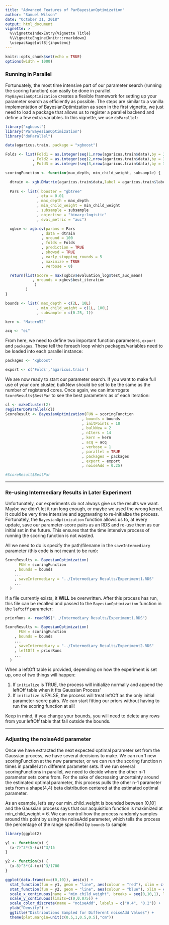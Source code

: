 ```yaml
---
title: "Advanced Features of ParBayesianOptimization"
author: "Samuel Wilson"
date: "October 31, 2018"
output: html_document
vignette: >
  %\VignetteIndexEntry{Vignette Title}
  %\VignetteEngine{knitr::rmarkdown}
  \usepackage[utf8]{inputenc}
---
```


```r
knitr::opts_chunk$set(echo = TRUE)
options(width = 1000)
```

### Running in Parallel

Fortunuately, the most time intensive part of our parameter search (running the scoring function) can easily be done in parallel. ```PayBayesianOptimization``` creates a flexible framework for setting up your parameter search as efficiently as possible. The steps are similar to a vanilla implementation of BayesianOptimization as seen in the first vignette, we just need to load a package that allows us to register a parallel backend and define a few extra variables. In this vignette, we use ```doParallel```:

```r
library("xgboost")
library("ParBayesianOptimization")
library("doParallel")

data(agaricus.train, package = "xgboost")

Folds <- list(Fold1 = as.integer(seq(1,nrow(agaricus.train$data),by = 3))
            , Fold2 = as.integer(seq(2,nrow(agaricus.train$data),by = 3))
            , Fold3 = as.integer(seq(3,nrow(agaricus.train$data),by = 3)))

scoringFunction <- function(max_depth, min_child_weight, subsample) {

  dtrain <- xgb.DMatrix(agaricus.train$data,label = agaricus.train$label)
  
  Pars <- list( booster = "gbtree"
              , eta = 0.01
              , max_depth = max_depth
              , min_child_weight = min_child_weight
              , subsample = subsample
              , objective = "binary:logistic"
              , eval_metric = "auc")

  xgbcv <- xgb.cv(params = Pars
                , data = dtrain
                , nround = 100
                , folds = Folds
                , prediction = TRUE
                , showsd = TRUE
                , early_stopping_rounds = 5
                , maximize = TRUE
                , verbose = 0)

  return(list(Score = max(xgbcv$evaluation_log$test_auc_mean)
            , nrounds = xgbcv$best_iteration
             )
         )
}

bounds <- list( max_depth = c(2L, 10L)
              , min_child_weight = c(1L, 100L)
              , subsample = c(0.25, 1))

kern <- "Matern52"

acq <- "ei"
```

From here, we need to define two important function parameters, ```export``` and ```packages```. These tell the foreach loop which packages/variables need to be loaded into each parallel instance:

```r
packages <- 'xgboost'

export <- c('Folds','agaricus.train')
```

We are now ready to start our parameter search. If you want to make full use of your core cluster, bulkNew should be set to be the same as the number of registered cores. Once again, we can interrogate ```ScoreResults$BestPar``` to see the best parameters as of each iteration:

```r
cl <- makeCluster(2)
registerDoParallel(cl)
ScoreResult <- BayesianOptimization(FUN = scoringFunction
                                  , bounds = bounds
                                  , initPoints = 10
                                  , bulkNew = 2
                                  , nIters = 14
                                  , kern = kern
                                  , acq = acq
                                  , verbose = 1
                                  , parallel = TRUE
                                  , packages = packages
                                  , export = export
                                  , noiseAdd = 0.25)

#ScoreResult$BestPar
```
*******
### Re-using Intermediary Results in Later Experiment

Unfortunately, our experiments do not always give us the results we want. Maybe we didn't let it run long enough, or maybe we used the wrong kernel. It could be very time intensive and aggravating to re-initialize the process. Fortunately, the ```BayesianOptimization``` function allows us to, at every update, save our parameter-score pairs as an RDS and re-use them as our initial set in the future. This ensures that the time intensive process of running the scoring function is not wasted.  

All we need to do is specify the path/filename in the ```saveIntermediary``` parameter (this code is not meant to be run):
```r
ScoreResults <- BayesianOptimization(
      FUN = scoringFunction
    , bounds = bounds
    ...
    , saveIntermediary = "../Intermediary Results/Experiment1.RDS"
    ...
  )
```

If a file currently exists, it **WILL** be overwritten. After this process has run, this file can be recalled and passed to the ```BayesianOptimization``` function in the ```leftoff``` parameter:  
```r

priorRuns <- readRDS("../Intermediary Results/Experiment1.RDS") 

ScoreResults <- BayesianOptimization(
      FUN = scoringFunction
    , bounds = bounds
    ...
    , saveIntermediary = "../Intermediary Results/Experiment2.RDS"
    , leftOff = priorRuns
    ...
  )
```

When a leftOff table is provided, depending on how the experiment is set up, one of two things will happen:  

  1. If ```initialize``` is TRUE, the process will initialize normally and append the leftOff table when it fits Gaussian Process'  
  2. If ```initialize``` is FALSE, the process will treat leftOff as the only initial parameter-score pairs. We can start fitting our priors without having to run the scoring function at all!  
  
Keep in mind, if you change your bounds, you will need to delete any rows from your leftOff table that fall outside the bounds.

********
### Adjusting the noiseAdd parameter

Once we have extracted the next expected optimal parameter set from the Gaussian process, we have several decisions to make. We can run 1 new scoringFunction at the new parameter, or we can run the scoring function n times in parallel at n different parameter sets. If we run several scoringFunctions in parallel, we need to decide where the other n-1 parameter sets come from. For the sake of decreasing uncertainty around the estimated optimal parameter, this process pulls the other n-1 parameter sets from a shape(4,4) beta distribution centered at the estimated optimal parameter.

As an example, let's say our min_child_weight is bounded between [0,10] and the Gaussian process says that our acquisition function is maximized at min_child_weight = 6. We can control how the process randomly samples around this point by using the noiseAdd parameter, which tells the process the percentage of the range specified by ```bounds``` to sample:

```r
library(ggplot2)

y1 <- function(x) {
  (x-7)^3*(5-(x))^3/15
}

y2 <- function(x) {
  (x-8)^3*(4-(x))^3/1700
}

ggplot(data.frame(x=c(0,10)), aes(x)) +
  stat_function(fun = y1, geom = "line", aes(colour = "red"), xlim = c(5,7)) +
  stat_function(fun = y2, geom = "line", aes(colour = "blue"), xlim = c(4,8)) +
  scale_x_continuous(name = "min_child_weight", breaks = seq(0,10,1), limits = c(0,10)) +
  scale_y_continuous(limits=c(0,0.075)) +
  scale_color_discrete(name = "noiseAdd", labels = c("0.4", "0.2")) +
  ylab("Density") +
  ggtitle("Distributions Sampled for Different noiseAdd Values") +
  theme(plot.margin=unit(c(0.5,1,0.5,0.5),"cm"))

```






